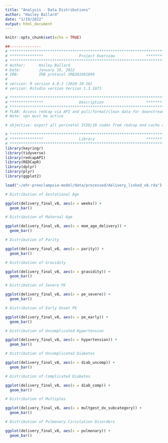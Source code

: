 ```yaml
---
title: "Analysis - Data Distributions"
author: "Hailey Ballard"
date: "1/19/2022"
output: html_document
---
```


```r
knitr::opts_chunk$set(echo = TRUE)
```

```r
##-------------- 
# **************************************************************************** #
# ***************                Project Overview              *************** #
# **************************************************************************** #
# Author:      Hailey Ballard
# Date:        January 19, 2022
# IRB:         IRB protocol IRB201601899  
#
# version: R version 4.0.3 (2020-10-10)
# version: Rstudio version Version 1.3.1073  

# **************************************************************************** #
# ***************                Description                   *************** #
# **************************************************************************** #
# PLAN: Access redcap via API and pull/format/clean data for downstream analysis.
# Note: vpn must be active

# objective: export all perinatal ICD9/10 codes from redcap and cache as rda file.  

```


```r
# **************************************************************************** #
# ***************                Library                       *************** #
# **************************************************************************** #
library(keyringr)
library(tidyverse)
library(redcapAPI)
library(REDCapR)
library(dplyr)
library(plyr)
library(ggplot2)
```

```r

load("~/ehr-preeclampsia-model/data/processed/delivery_linked_v8.rda")

```


```r

# Distribution of Gestational Age 

ggplot(delivery_final_v8, aes(x = weeks)) +
  geom_bar()

```

```r

# Distribution of Maternal Age

ggplot(delivery_final_v8, aes(x = mom_age_delivery)) +
  geom_bar()

```

```r

# Distribution of Parity

ggplot(delivery_final_v8, aes(x = parity)) +
  geom_bar()

```


```r

# Distribution of Gravidity

ggplot(delivery_final_v8, aes(x = gravidity)) +
  geom_bar()

```

```r

# Distribution of Severe PE

ggplot(delivery_final_v8, aes(x = pe_severe)) +
  geom_bar()

```

```r

# Distribution of Early Onset PE

ggplot(delivery_final_v8, aes(x = pe_early)) +
  geom_bar()

```

```r

# Distribution of Uncomplicated Hypertension

ggplot(delivery_final_v8, aes(x = hypertension)) +
  geom_bar()

```

```r

# Distribution of Uncomplicated Diabetes

ggplot(delivery_final_v8, aes(x = diab_uncomp)) +
  geom_bar()

```

```r

# Distribution of Complicated Diabetes

ggplot(delivery_final_v8, aes(x = diab_comp)) +
  geom_bar()

```

```r

# Distribution of Multiples 

ggplot(delivery_final_v8, aes(x = multgest_dx_subcategory)) +
  geom_bar()

```

```r

# Distribution of Pulmonary Circulation Disorders 

ggplot(delivery_final_v8, aes(x = pulmonary)) +
  geom_bar()

```
